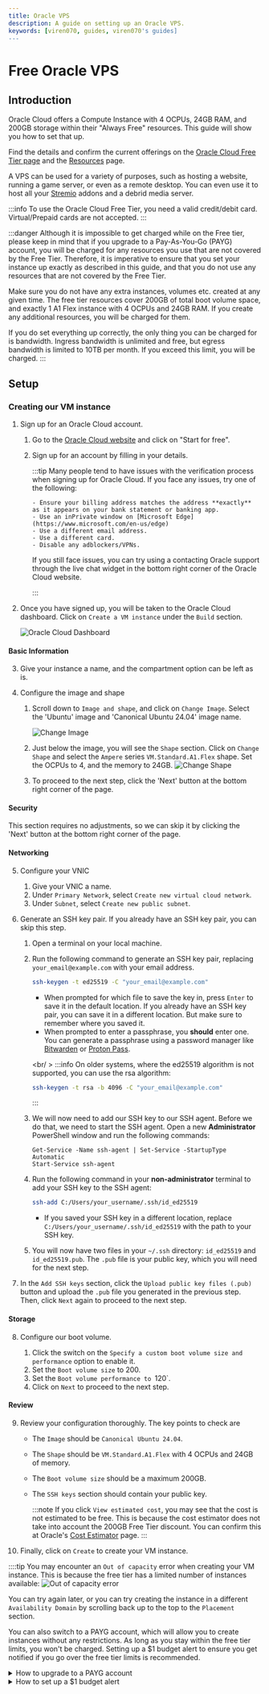 ```yaml
---
title: Oracle VPS
description: A guide on setting up an Oracle VPS.
keywords: [viren070, guides, viren070's guides]
---
```


# Free Oracle VPS

## Introduction

Oracle Cloud offers a Compute Instance with 4 OCPUs, 24GB RAM, and 200GB storage within their "Always Free" resources.
This guide will show you how to set that up.

Find the details and confirm the current offerings on the [Oracle Cloud Free Tier page](https://www.oracle.com/cloud/free/) and the [Resources](https://docs.oracle.com/en-us/iaas/Content/FreeTier/freetier_topic-Always_Free_Resources.htm) page.

A VPS can be used for a variety of purposes, such as hosting a website, running a game server, or even as a remote desktop.
You can even use it to host all your [Stremio](/stremio/) addons and a debrid media server.

:::info
To use the Oracle Cloud Free Tier, you need a valid credit/debit card. Virtual/Prepaid cards are not accepted.
:::

:::danger
Although it is impossible to get charged while on the Free tier, please keep in mind that if you upgrade to a Pay-As-You-Go (PAYG) account, you will be charged for any resources you use that are not covered by the Free Tier.
Therefore, it is imperative to ensure that you set your instance up exactly as described in this guide, and that you do not use any resources that are not covered by the Free Tier.

Make sure you do not have any extra instances, volumes etc. created at any given time. The free tier resources cover 200GB of total boot volume space, and exactly 1 A1 Flex instance with 4 OCPUs and 24GB RAM.
If you create any additional resources, you will be charged for them.

If you do set everything up correctly, the only thing you can be charged for is bandwidth. Ingress bandwidth is unlimited and free, but egress bandwidth is limited to 10TB per month. If you exceed this limit, you will be charged.
:::

## Setup

### Creating our VM instance

1.  Sign up for an Oracle Cloud account.

    1.  Go to the [Oracle Cloud website](https://www.oracle.com/cloud/free/) and click on "Start for free".
    2.  Sign up for an account by filling in your details.

        :::tip
        Many people tend to have issues with the verification process when
        signing up for Oracle Cloud. If you face any issues, try one of the
        following:

            - Ensure your billing address matches the address **exactly** as it appears on your bank statement or banking app.
            - Use an inPrivate window on [Microsoft Edge](https://www.microsoft.com/en-us/edge)
            - Use a different email address.
            - Use a different card.
            - Disable any adblockers/VPNs.

        If you still face issues, you can try using a contacting Oracle support
        through the live chat widget in the bottom right corner of the Oracle
        Cloud website.

        :::

2.  Once you have signed up, you will be taken to the Oracle Cloud dashboard. Click on `Create a VM instance` under the `Build` section.

    ![Oracle Cloud Dashboard](/img/oracle/dashboard.png)

#### Basic Information

3.  Give your instance a name, and the compartment option can be left as is.

4.  Configure the image and shape

    1. Scroll down to `Image and shape`, and click on `Change Image`. Select the 'Ubuntu' image and 'Canonical Ubuntu 24.04' image name.

       ![Change Image](/img/oracle/select_image.png)

    2. Just below the image, you will see the `Shape` section. Click on `Change Shape` and select the `Ampere` series `VM.Standard.A1.Flex` shape. Set the OCPUs to 4, and the memory to 24GB.
       ![Change Shape](/img/oracle/select_shape.png)

    3. To proceed to the next step, click the 'Next' button at the bottom right corner of the page.

#### Security

This section requires no adjustments, so we can skip it by clicking the 'Next' button at the bottom right corner of the page.

#### Networking

5. Configure your VNIC

   1. Give your VNIC a name.
   2. Under `Primary Network`, select `Create new virtual cloud network`.
   3. Under `Subnet`, select `Create new public subnet`.

6. Generate an SSH key pair. If you already have an SSH key pair, you can skip this step.

   1. Open a terminal on your local machine.
   2. Run the following command to generate an SSH key pair, replacing `your_email@example.com` with your email address.

      ```bash
      ssh-keygen -t ed25519 -C "your_email@example.com"
      ```

      - When prompted for which file to save the key in, press `Enter` to save it in the default location. If you already have an SSH key pair, you can save it in a different location. But make sure to remember where you saved it.
      - When prompted to enter a passphrase, you **should** enter one. You can generate a passphrase using a password manager like [Bitwarden](https://bitwarden.com/) or [Proton Pass](https://proton.me/pass).

      <br/ >
      :::info
      On older systems, where the ed25519 algorithm is not supported, you can use the rsa algorithm:

      ```bash
      ssh-keygen -t rsa -b 4096 -C "your_email@example.com"
      ```

      :::

   3. We will now need to add our SSH key to our SSH agent. Before we do that, we need to start the SSH agent. Open a new **Administrator** PowerShell window and run the following commands:
      ```
      Get-Service -Name ssh-agent | Set-Service -StartupType Automatic
      Start-Service ssh-agent
      ```
   4. Run the following command in your **non-administrator** terminal to add your SSH key to the SSH agent:

      ```bash
      ssh-add C:/Users/your_username/.ssh/id_ed25519
      ```

      - If you saved your SSH key in a different location, replace `C:/Users/your_username/.ssh/id_ed25519` with the path to your SSH key.

   5. You will now have two files in your `~/.ssh` directory: `id_ed25519` and `id_ed25519.pub`. The `.pub` file is your public key, which you will need for the next step.

7. In the `Add SSH keys` section, click the `Upload public key files (.pub)` button and upload the `.pub` file you generated in the previous step. Then, click `Next` again to proceed to the next step.

#### Storage

8. Configure our boot volume.

   1. Click the switch on the `Specify a custom boot volume size and performance` option to enable it.
   2. Set the `Boot volume size` to 200.
   3. Set the `Boot volume performance to `120`.
   4. Click on `Next` to proceed to the next step.

#### Review

9. Review your configuration thoroughly. The key points to check are

   - The `Image` should be `Canonical Ubuntu 24.04`.
   - The `Shape` should be `VM.Standard.A1.Flex` with 4 OCPUs and 24GB of memory.
   - The `Boot volume size` should be a maximum 200GB.
   - The `SSH keys` section should contain your public key.

     :::note
     If you click `View estimated cost`, you may see that the cost is not estimated to be free.
     This is because the cost estimator does not take into account the 200GB Free Tier discount.
     You can confirm this at Oracle's [Cost Estimator](https://www.oracle.com/uk/cloud/costestimator.html) page.
     :::

10. Finally, click on `Create` to create your VM instance.

::::tip
You may encounter an `Out of capacity` error when creating your VM instance. This is because the free tier has a limited number of instances available:
![Out of capacity error](/img/oracle/availability_error.png)

You can try again later, or you can try creating the instance in a different `Availability Domain` by scrolling back up to the top to the `Placement` section.

You can also switch to a PAYG account, which will allow you to create instances without any restrictions. As long as you stay within the free tier limits, you won't be charged.
Setting up a $1 budget alert to ensure you get notified if you go over the free tier limits is recommended.

  <details>
  <summary>How to upgrade to a PAYG account</summary>
  <div>

1. Go back to the Oracle Cloud dashboard.
2. Click on the hamburger menu in the top left corner and scroll down to `Billing and Cost Management`.
3. Under the `Billing` section, click on `Upgrade and Manage Payment`
4. Click on `Upgrade to Pay-As-You-Go` and follow the instructions.

:::note
You will see a $100 charge on your card when you upgrade to a PAYG account. This is a temporary hold and will be released either immediately or within a few days.
This is to ensure that you have a valid payment method on file. You will not be charged for anything unless you go over the free tier limits.
:::

It can take up to 24 hours for the upgrade to take effect. You will receive an email once the upgrade is complete.

  </div>
  </details>

  <details>
  <summary>How to set up a $1 budget alert</summary>
    <div>

      1. Go back to the Oracle Cloud dashboard.
      2. Click on the hamburger menu in the top left corner and scroll down to `Billing and Cost Management`.
      3. Under the `Cost Management` section, click on `Budgets`.
      4. Click on `Create Budget`.
      5. Use the following settings:
        - Budget Name: `dont_charge_me`
        - Budget Amount: `1`
        - Day of the month to begin budget processing: `1`
        - Threshold Metric: `Forecast Spend`
        - Threshhold Type: `Percentage of Budget`
        - Threshold: `1%`
        - Email Recipients: Your email address
        - Email message: `Your current usage exceeds Always Free resources. Please check your usage to avoid charges.`
      6. Click on `Create`.
     </div>
    </details>

  <details>
  <summary>How to check if my current usage is forecast to exceed the free tier limits</summary>
    <div>

      1. Go back to the Oracle Cloud dashboard.
      2. Click on the hamburger menu in the top left corner and scroll down to `Billing and Cost Management`.
      3. Under the `Cost Management` section, click on `Cost Analysis`.
      4. Check the `Show Forecast` box.
      5. Set the `End Date` to a future date, such as after a few months.
      6. Click on `Apply`.
      7. You will now see a forecast of your usage. There will be a graph showing your usage over time, and a table showing your usage by service.
      8. Ensure it is all 0.
    </div>

   </details>

::::

11. Your instance will now begin provisioning. This can take a few minutes. You will be taken to the 'Work requests' tab where you will see the status of your instance creation.
    Once it is complete, you will see the `State` of the `Create instance` operation change to `Succeeded`. You can then click on the `Details` tab to view the details of your instance.

### Connecting to our VPS

10. Following the previous step, you should be on the `Details` page of your instance. Copy the public IP address of your instance.

    ![Instance Dashboard](/img/oracle/instance_dashboard.png)

11. Open a terminal on your local machine and run the following command, replacing `your_ip` with the public IP address of your instance.

        ```bash
        ssh ubuntu@your_ip
        ```

        - If you are prompted to add the host to your list of known hosts, type `yes` and press `Enter`.
        - If you set a passphrase for your SSH key, you will be prompted to enter it. (You will not see any characters as you type, but it is being entered.)
          :::tip
          To avoid having to type the IP address every time you want to connect to your instance, you can create a Windows Terminal Profile.

          <details>
            <summary>How to create a Windows Terminal Profile</summary>
            <div>
                To do this:

                1.  Open Windows Terminal and click on the down arrow next to the tabs. Then, click on `Settings`.
                2.  In the `Settings` window, Scroll all the way down to the bottom and click on `Add new profile`.
                3. Click '+ New empty profile' and fill in the following details:
                    - `Name`: `Oracle VPS`
                    - `Command line`: `ssh ubuntu@your_ip`
                    - `Icon`: You can choose an icon if you want, or leave it as is.
                4.  Click on `Save` to save the profile.
                5. Now, when you click on the arrow icon, you'll see the `Oracle VPS` profile in the list. You can click on it to connect to your instance without having to type the IP address every time.
            </div>
          </details>
          :::

12. You are now connected to your VM instance. You can now install any software you need, set up a web server, or do anything
    else you need to do.

## Additional Information

### Opening ports

By default, all ports are closed on your Oracle VPS. You will need to open the ports you want to use.

1. Go to the dashboard of your instance.
2. Click on the `Networking` tab.
3. Click on the link next to `Subnet` (e.g. `subnet-20250708-1425`)
4. Go to the `Security` tab.
5. Click on the `Default Security List for vcn-...`.
6. Go to the `Security rules` tab and click on `Add Ingress Rules`.
7. Fill in the following details:
   - `Source Type`: `CIDR`
   - `Source CIDR`: `0.0.0.0/0`
   - `IP Protocol`: `TCP`
   - `Source Port Range`: `All`
   - `Destination Port Range`: The port you want to open, such as `443` for HTTPS.
   - `Description`: A description of the rule, such as `Allow HTTPS traffic`.
8. Click on `Add Ingress Rules`, or `Another Ingress Rule` if you want to add more rules.

### Using SCP to transfer files

If you need to transfer files to and from your Oracle VPS, you can use SCP.

1. Open a terminal on your local machine.
2. Run the following command to transfer a file from your local machine to your Oracle VPS, replacing `your_ip` with the public IP address of your instance and `file.txt` with the file you want to transfer.

   ```bash
   scp file.txt ubuntu@your_ip:/path/to/destination
   ```

3. Run the following command to transfer a file from your Oracle VPS to your local machine, replacing `your_ip` with the public IP address of your instance and `/path/to/file.txt` with the path to the file you want to transfer.

   ```bash
   scp ubuntu@your_ip:/path/to/file.txt /path/to/destination
   ```

:::tip
Your user folder - the folder you are in when you first connect to your Oracle VPS - is located at `/home/ubuntu`. You can use the `~` symbol to represent your user folder, so `/home/ubuntu` is the same as `~`.
e.g., `scp file.txt ubuntu@your_ip:~/file.txt` will transfer `file.txt` to your user folder on your Oracle VPS.
:::
